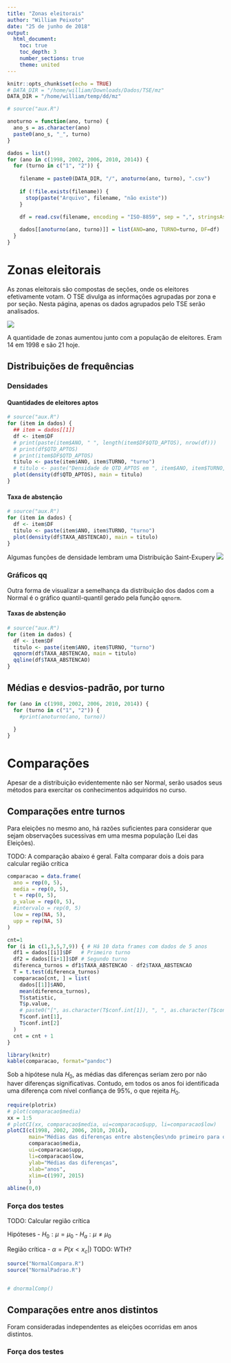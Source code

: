 ```yaml
---
title: "Zonas eleitorais"
author: "William Peixoto"
date: "25 de junho de 2018"
output: 
  html_document:
    toc: true
    toc_depth: 3
    number_sections: true
    theme: united
---
```


```r
knitr::opts_chunk$set(echo = TRUE)
# DATA_DIR = "/home/william/Downloads/Dados/TSE/mz"
DATA_DIR = "/home/william/temp/dd/mz"

```

```r
# source("aux.R")

anoturno = function(ano, turno) {
  ano_s = as.character(ano)
  paste0(ano_s, "_", turno)
}

dados = list()
for (ano in c(1998, 2002, 2006, 2010, 2014)) {
  for (turno in c("1", "2")) {
    
    filename = paste0(DATA_DIR, "/", anoturno(ano, turno), ".csv")
    
    if (!file.exists(filename)) {
      stop(paste("Arquivo", filename, "não existe"))
    }
    
    df = read.csv(filename, encoding = "ISO-8859", sep = ",", stringsAsFactors = F)

    dados[[anoturno(ano, turno)]] = list(ANO=ano, TURNO=turno, DF=df)
  }
}
```


# Zonas eleitorais

As zonas eleitorais são compostas de seções, onde os eleitores efetivamente votam. O TSE divulga as informações agrupadas por zona e por seção. Nesta página, apenas os dados agrupados pelo TSE serão analisados.

![](./imagens/mapa_df_por_zona.png)

A quantidade de zonas aumentou junto com a população de eleitores. Eram 14 em 1998 e são 21 hoje.

## Distribuições de frequências

### Densidades

#### Quantidades de eleitores aptos
```r
# source("aux.R")
for (item in dados) {
  ## item = dados[[1]]
  df <- item$DF
  # print(paste(item$ANO, " ", length(item$DF$QTD_APTOS), nrow(df)))
  # print(df$QTD_APTOS)
  # print(item$DF$QTD_APTOS)
  titulo <- paste(item$ANO, item$TURNO, "turno")
  # titulo <- paste("Densidade de QTD_APTOS em ", item$ANO, item$TURNO, "turno")
  plot(density(df$QTD_APTOS), main = titulo)
}
```

#### Taxa de abstenção
```r
# source("aux.R")
for (item in dados) {
  df <- item$DF
  titulo <- paste(item$ANO, item$TURNO, "turno")
  plot(density(df$TAXA_ABSTENCAO), main = titulo)
}
```

Algumas funções de densidade lembram uma Distribuição Saint-Exupery
![](imagens/elefante.jpg)

### Gráficos qq
Outra forma de visualizar a semelhança da distribuição dos dados com a Normal é o gráfico quantil-quantil gerado pela função `qqnorm`.

#### Taxas de abstenção
```r
# source("aux.R")
for (item in dados) {
  df <- item$DF
  titulo <- paste(item$ANO, item$TURNO, "turno")
  qqnorm(df$TAXA_ABSTENCAO, main = titulo)
  qqline(df$TAXA_ABSTENCAO)
}
```

## Médias e desvios-padrão, por turno

```r
for (ano in c(1998, 2002, 2006, 2010, 2014)) {
  for (turno in c("1", "2")) {
    #print(anoturno(ano, turno))
    
  }
}
```


# Comparações
Apesar de a distribuição evidentemente não ser Normal, serão usados seus métodos para exercitar os conhecimentos adquiridos no curso.

## Comparações entre turnos

Para eleições no mesmo ano, há razões suficientes para considerar que sejam observações sucessivas em uma mesma população (Lei das Eleições).

TODO: A comparação abaixo é geral. Falta comparar dois a dois para calcular região crítica

```r
comparacao = data.frame(
  ano = rep(0, 5),
  media = rep(0, 5),
  t = rep(0, 5),
  p_value = rep(0, 5),
  #intervalo = rep(0, 5)
  low = rep(NA, 5),
  upp = rep(NA, 5)
)

cnt=1
for (i in c(1,3,5,7,9)) { # Há 10 data frames com dados de 5 anos
  df1 = dados[[i]]$DF   # Primeiro turno
  df2 = dados[[i+1]]$DF # Segundo turno
  diferenca_turnos = df1$TAXA_ABSTENCAO - df2$TAXA_ABSTENCAO
  T = t.test(diferenca_turnos)
  comparacao[cnt, ] = list(
    dados[[1]]$ANO,
    mean(diferenca_turnos),
    T$statistic,
    T$p.value,
    # paste0("[", as.character(T$conf.int[1]), ", ", as.character(T$conf.int[2]), "]") 
    T$conf.int[1],
    T$conf.int[2]
  )
  cnt = cnt + 1
}
```

```r
library(knitr)
kable(comparacao, format="pandoc")
```

Sob a hipótese nula $H_0$, as médias das diferenças seriam zero por não haver diferenças significativas. Contudo, em todos os anos foi identificada uma diferença com nível confiança de 95%, o que rejeita $H_0$.

```r
require(plotrix)
# plot(comparacao$media)
xx = 1:5
# plotCI(xx, comparacao$media, ui=comparacao$upp, li=comparacao$low)
plotCI(c(1998, 2002, 2006, 2010, 2014), 
       main="Médias das diferenças entre abstenções\ndo primeiro para o segundo turno",
       comparacao$media, 
       ui=comparacao$upp, 
       li=comparacao$low, 
       ylab="Médias das diferenças", 
       xlab="anos", 
       xlim=c(1997, 2015)
       )
abline(0,0)
```


### Força dos testes

TODO: Calcular região crítica

Hipóteses
- $H_0: \mu = \mu_0$
- $H_a: \mu \neq \mu_0$

Região crítica
- $\alpha = P(x < x_c | )$ TODO: WTH?

```r
source("NormalCompara.R")
source("NormalPadrao.R")


# dnormalComp()
```


## Comparações entre anos distintos
Foram consideradas independentes as eleições ocorridas em anos distintos.

### Força dos testes